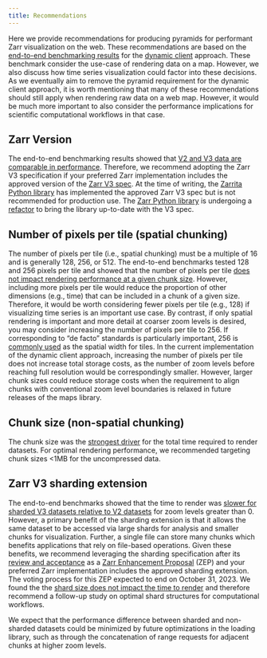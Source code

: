 ```yaml
---
title: Recommendations
---
```


Here we provide recommendations for producing pyramids for performant Zarr visualization on the web. These recommendations are based on the [end-to-end benchmarking results](e2e-results.ipynb) for the [dynamic client](../dynamic-client.qmd) approach. These benchmark consider the use-case of rendering data on a map. However, we also discuss how time series visualization could factor into these decisions. As we eventually aim to remove the pyramid requirement for the dynamic client approach, it is worth mentioning that many of these recommendations should still apply when rendering raw data on a web map. However, it would be much more important to also consider the performance implications for scientific computational workflows in that case.

## Zarr Version

The end-to-end benchmarking results showed that [V2 and V3 data are comparable in performance](e2e-results-zarr-version.ipynb). Therefore, we recommend adopting the Zarr V3 specification if your preferred Zarr implementation includes the approved version of the [Zarr V3 spec](https://zarr-specs.readthedocs.io/en/latest/v3/core/v3.0.html). At the time of writing, the [Zarrita Python library](https://github.com/scalableminds/zarrita) has implemented the approved Zarr V3 spec but is not recommended for production use. The [Zarr Python library](https://github.com/zarr-developers/zarr-python) is undergoing a [refactor](https://github.com/zarr-developers/zarr-python/discussions/1480) to bring the library up-to-date with the V3 spec.

## Number of pixels per tile (spatial chunking)

The number of pixels per tile (i.e., spatial chunking) must be a multiple of 16 and is generally 128, 256, or 512. The end-to-end benchmarks tested 128 and 256 pixels per tile and showed that the number of pixels per tile [does not impact rendering performance at a given chunk size](e2e-results-pixels-per-tile.ipynb). However, including more pixels per tile would reduce the proportion of other dimensions (e.g., time) that can be included in a chunk of a given size. Therefore, it would be worth considering fewer pixels per tile (e.g., 128) if visualizing time series is an important use case. By contrast, if only spatial rendering is important and more detail at coarser zoom levels is desired, you may consider increasing the number of pixels per tile to 256. If corresponding to "de facto" standards is particularly important, 256 is [commonly used](https://wiki.openstreetmap.org/wiki/Zoom_levels) as the spatial width for tiles. In the current implementation of the dynamic client approach, increasing the number of pixels per tile does not increase total storage costs, as the number of zoom levels before reaching full resolution would be correspondingly smaller. However, larger chunk sizes could reduce storage costs when the requirement to align chunks with conventional zoom level boundaries is relaxed in future releases of the maps library.

## Chunk size (non-spatial chunking)

The chunk size was the [strongest driver](e2e-results-zarr-version.ipynb) for the total time required to render datasets. For optimal rendering performance, we recommended targeting chunk sizes <1MB for the uncompressed data.

## Zarr V3 sharding extension

The end-to-end benchmarks showed that the time to render was [slower for sharded V3 datasets relative to V2 datasets](e2e-results-zarr-version-shards.ipynb) for zoom levels greater than 0. However, a primary benefit of the sharding extension is that it allows the same dataset to be accessed via large shards for analysis and smaller chunks for visualization. Further, a single file can store many chunks which benefits applications that rely on file-based operations. Given these benefits, we recommend leveraging the sharding specification after its [review and acceptance](https://github.com/zarr-developers/zarr-specs/issues/254) as a [Zarr Enhancement Proposal](https://zarr.dev/zeps/active/ZEP0000.html#how-does-a-zep-become-accepted) (ZEP) and your preferred Zarr implementation includes the approved sharding extension. The voting process for this ZEP expected to end on October 31, 2023. We found the the [shard size does not impact the time to render](e2e-results-shard-size.ipynb) and therefore recommend a follow-up study on optimal shard structures for computational workflows.

We expect that the performance difference between sharded and non-sharded datasets could be minimized by future optimizations in the loading library, such as through the concatenation of range requests for adjacent chunks at higher zoom levels.
